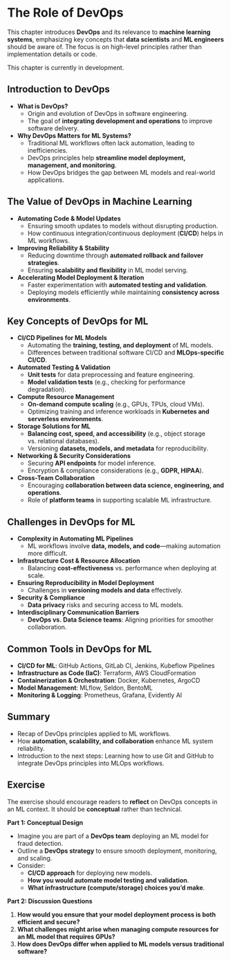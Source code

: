 # The Role of DevOps

This chapter introduces **DevOps** and its relevance to **machine learning systems**, emphasizing key concepts that **data scientists** and **ML engineers** should be aware of. The focus is on high-level principles rather than implementation details or code.

::: {.callout-warning}
This chapter is currently in development.
:::

## Introduction to DevOps

- **What is DevOps?**
  - Origin and evolution of DevOps in software engineering.
  - The goal of **integrating development and operations** to improve software delivery.
- **Why DevOps Matters for ML Systems?**
  - Traditional ML workflows often lack automation, leading to inefficiencies.
  - DevOps principles help **streamline model deployment, management, and monitoring**.
  - How DevOps bridges the gap between ML models and real-world applications.


## The Value of DevOps in Machine Learning

- **Automating Code & Model Updates**
  - Ensuring smooth updates to models without disrupting production.
  - How continuous integration/continuous deployment (**CI/CD**) helps in ML workflows.
- **Improving Reliability & Stability**
  - Reducing downtime through **automated rollback and failover strategies**.
  - Ensuring **scalability and flexibility** in ML model serving.
- **Accelerating Model Deployment & Iteration**
  - Faster experimentation with **automated testing and validation**.
  - Deploying models efficiently while maintaining **consistency across environments**.


## Key Concepts of DevOps for ML

- **CI/CD Pipelines for ML Models**
  - Automating the **training, testing, and deployment** of ML models.
  - Differences between traditional software CI/CD and **MLOps-specific CI/CD**.
- **Automated Testing & Validation**
  - **Unit tests** for data preprocessing and feature engineering.
  - **Model validation tests** (e.g., checking for performance degradation).
- **Compute Resource Management**
  - **On-demand compute scaling** (e.g., GPUs, TPUs, cloud VMs).
  - Optimizing training and inference workloads in **Kubernetes and serverless environments**.
- **Storage Solutions for ML**
  - **Balancing cost, speed, and accessibility** (e.g., object storage vs. relational databases).
  - Versioning **datasets, models, and metadata** for reproducibility.
- **Networking & Security Considerations**
  - Securing **API endpoints** for model inference.
  - Encryption & compliance considerations (e.g., **GDPR, HIPAA**).
- **Cross-Team Collaboration**
  - Encouraging **collaboration between data science, engineering, and operations**.
  - Role of **platform teams** in supporting scalable ML infrastructure.


## Challenges in DevOps for ML

- **Complexity in Automating ML Pipelines**
  - ML workflows involve **data, models, and code**—making automation more difficult.
- **Infrastructure Cost & Resource Allocation**
  - Balancing **cost-effectiveness** vs. performance when deploying at scale.
- **Ensuring Reproducibility in Model Deployment**
  - Challenges in **versioning models and data** effectively.
- **Security & Compliance**
  - **Data privacy** risks and securing access to ML models.
- **Interdisciplinary Communication Barriers**
  - **DevOps vs. Data Science teams**: Aligning priorities for smoother collaboration.


## Common Tools in DevOps for ML

- **CI/CD for ML**: GitHub Actions, GitLab CI, Jenkins, Kubeflow Pipelines
- **Infrastructure as Code (IaC)**: Terraform, AWS CloudFormation
- **Containerization & Orchestration**: Docker, Kubernetes, ArgoCD
- **Model Management**: MLflow, Seldon, BentoML
- **Monitoring & Logging**: Prometheus, Grafana, Evidently AI


## Summary

- Recap of DevOps principles applied to ML workflows.
- How **automation, scalability, and collaboration** enhance ML system reliability.
- Introduction to the next steps: Learning how to use Git and GitHub to integrate DevOps principles into MLOps workflows.


## Exercise

The exercise should encourage readers to **reflect** on DevOps concepts in an ML context. It should be **conceptual** rather than technical.

**Part 1: Conceptual Design**

- Imagine you are part of a **DevOps team** deploying an ML model for fraud detection.
- Outline a **DevOps strategy** to ensure smooth deployment, monitoring, and scaling.
- Consider:
  - **CI/CD approach** for deploying new models.
  - **How you would automate model testing and validation**.
  - **What infrastructure (compute/storage) choices you’d make**.

**Part 2: Discussion Questions**

1. **How would you ensure that your model deployment process is both efficient and secure?**
2. **What challenges might arise when managing compute resources for an ML model that requires GPUs?**
3. **How does DevOps differ when applied to ML models versus traditional software?**
